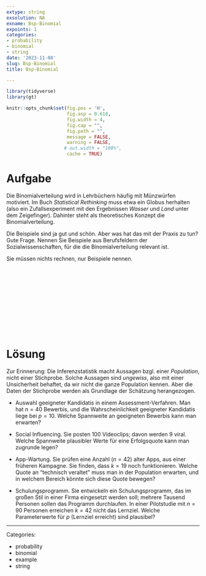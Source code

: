 ```yaml
---
extype: string
exsolution: NA
exname: Bsp-Binomial
expoints: 1
categories:
- probability
- binomial
- string
date: '2023-11-08'
slug: Bsp-Binomial
title: Bsp-Binomial

---
```




```r
library(tidyverse)
library(gt)
```


```r
knitr::opts_chunk$set(fig.pos = 'H',
                      fig.asp = 0.618,
                      fig.width = 4,
                      fig.cap = "", 
                      fig.path = "",
                      message = FALSE,
                      warning = FALSE,
                     # out.width = "100%",
                      cache = TRUE)
```








# Aufgabe

Die Binomialverteilung wird in Lehrbüchern häufig mit Münzwürfen motiviert. 
Im Buch *Statistical Rethinking* muss etwa ein Globus herhalten (also ein Zufallsexperiment mit den Ergebnissen *Wasser* und *Land* unter dem Zeigefinger). 
Dahinter steht als theoretisches Konzept die Binomialverteilung.

Die Beispiele sind ja gut und schön. 
Aber was hat das mit der Praxis zu tun? Gute Frage. 
Nennen Sie Beispiele aus Berufsfeldern der Sozialwissenschaften, für die die Binomialverteilung relevant ist.

Sie müssen nichts rechnen, nur Beispiele nennen.




</br>
</br>
</br>
</br>
</br>
</br>
</br>
</br>
</br>
</br>

# Lösung


Zur Erinnerung: Die Inferenzstatistik macht Aussagen bzgl. einer *Population*, nicht einer Stichprobe. Solche Aussagen sind *ungewiss*, also mit einer Unsicherheit behaftet, da wir nicht die ganze Population kennen. Aber die Daten der Stichprobe werden als Grundlage der Schätzung herangezogen.

- Auswahl geeigneter Kandidatis in einem Assessment-Verfahren. Man hat $n=40$ Bewerbis, und die Wahrscheinlichkeit geeigneter Kandidatis liege bei $p=10%$. Welche Spannweite an geeigneten Bewerbis kann man erwarten?

- Social Influencing. Sie posten 100 Videoclips; davon werden 9 viral. Welche Spannweite plausibler Werte für eine Erfolgsquote kann man zugrunde legen?

- App-Wartung. Sie prüfen eine Anzahl ($n=42$) alter Apps, aus einer früheren Kampagne. Sie finden, dass $k=19$ noch funktionieren. Welche Quote an "technisch veraltet" muss man in der Population erwarten, und in welchem Bereich könnte sich diese Quote bewegen?

- Schulungsprogramm. Sie entwickeln ein Schulungsprogramm, das im großen Stil in einer Firma eingesetzt werden soll; mehrere Tausend Personen sollen das Programm durchlaufen. In einer Pilotstudie mit $n=90$ Personen erreichen $k=42$ nicht das Lernziel. Welche Parameterwerte für $p$ (Lernziel erreicht) sind plausibel?






---

Categories: 

- probability
- binomial
- example
- string

